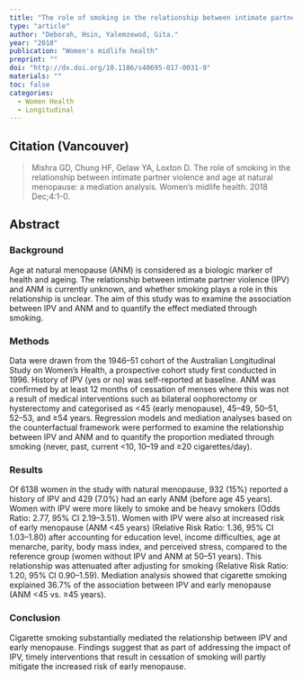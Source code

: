 ```yaml
---
title: "The role of smoking in the relationship between intimate partner violence and age at natural menopause: a mediation analysis."
type: "article"
author: "Deborah, Hsin, Yalemzewod, Gita."
year: "2018"
publication: "Women's midlife health"
preprint: ""
doi: "http://dx.doi.org/10.1186/s40695-017-0031-9"
materials: ""
toc: false
categories:
  - Women Health
  - Longitudinal
---
```


## Citation (Vancouver)

> Mishra GD, Chung HF, Gelaw YA, Loxton D. The role of smoking in the relationship between intimate partner violence and age at natural menopause: a mediation analysis. Women's midlife health. 2018 Dec;4:1-0.

## Abstract

### Background

Age at natural menopause (ANM) is considered as a biologic marker of health and ageing. The relationship between intimate partner violence (IPV) and ANM is currently unknown, and whether smoking plays a role in this relationship is unclear. The aim of this study was to examine the association between IPV and ANM and to quantify the effect mediated through smoking.

### Methods

Data were drawn from the 1946--51 cohort of the Australian Longitudinal Study on Women's Health, a prospective cohort study first conducted in 1996. History of IPV (yes or no) was self-reported at baseline. ANM was confirmed by at least 12 months of cessation of menses where this was not a result of medical interventions such as bilateral oophorectomy or hysterectomy and categorised as \<45 (early menopause), 45--49, 50--51, 52--53, and ≥54 years. Regression models and mediation analyses based on the counterfactual framework were performed to examine the relationship between IPV and ANM and to quantify the proportion mediated through smoking (never, past, current \<10, 10--19 and ≥20 cigarettes/day).

### Results

Of 6138 women in the study with natural menopause, 932 (15%) reported a history of IPV and 429 (7.0%) had an early ANM (before age 45 years). Women with IPV were more likely to smoke and be heavy smokers (Odds Ratio: 2.77, 95% CI 2.19--3.51). Women with IPV were also at increased risk of early menopause (ANM \<45 years) (Relative Risk Ratio: 1.36, 95% CI 1.03--1.80) after accounting for education level, income difficulties, age at menarche, parity, body mass index, and perceived stress, compared to the reference group (women without IPV and ANM at 50--51 years). This relationship was attenuated after adjusting for smoking (Relative Risk Ratio: 1.20, 95% CI 0.90--1.59). Mediation analysis showed that cigarette smoking explained 36.7% of the association between IPV and early menopause (ANM \<45 vs. ≥45 years).

### Conclusion

Cigarette smoking substantially mediated the relationship between IPV and early menopause. Findings suggest that as part of addressing the impact of IPV, timely interventions that result in cessation of smoking will partly mitigate the increased risk of early menopause.
